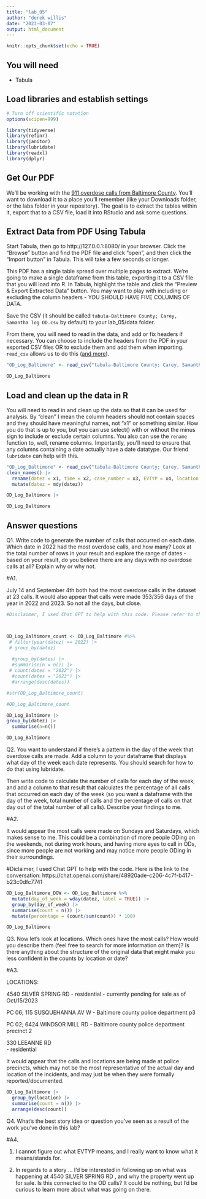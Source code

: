```yaml
---
title: "lab_05"
author: "derek willis"
date: "2023-03-07"
output: html_document
---
```


```r
knitr::opts_chunk$set(echo = TRUE)
```

## You will need

- Tabula

## Load libraries and establish settings

```r
# Turn off scientific notation
options(scipen=999)

library(tidyverse)
library(refinr)
library(janitor)
library(lubridate)
library(readxl)
library(dplyr)

```

## Get Our PDF

We'll be working with the [911 overdose calls from Baltimore County](https://drive.google.com/file/d/1qkYuojGF_6WKFr5aNQxmewDzcKyOiJFr/view?usp=share_link). You'll want to download it to a place you'll remember (like your Downloads folder, or the labs folder in your repository). The goal is to extract the tables within it, export that to a CSV file, load it into RStudio and ask some questions.

## Extract Data from PDF Using Tabula

Start Tabula, then go to http://127.0.0.1:8080/ in your browser. Click the "Browse" button and find the PDF file and click "open", and then click the "Import button" in Tabula. This will take a few seconds or longer.

This PDF has a single table spread over multiple pages to extract. We're going to make a single dataframe from this table, exporting it to a CSV file that you will load into R. In Tabula, highlight the table and click the "Preview & Export Extracted Data" button. You may want to play with including or excluding the column headers - YOU SHOULD HAVE FIVE COLUMNS OF DATA.

Save the CSV (it should be called `tabula-Baltimore County; Carey, Samantha log OD.csv` by default) to your lab_05/data folder.

From there, you will need to read in the data, and add or fix headers if necessary. You can choose to include the headers from the PDF in your exported CSV files OR to exclude them and add them when importing. `read_csv` allows us to do this ([and more](https://readr.tidyverse.org/reference/read_delim.html)).


```r

"OD_Log_Baltimore" <- read_csv("tabula-Baltimore County; Carey, Samantha log OD.csv", col_names = FALSE)

OD_Log_Baltimore

```


## Load and clean up the data in R

You will need to read in and clean up the data so that it can be used for analysis. By "clean" I mean the column headers should not contain spaces and they should have meaningful names, not "x1" or something similar. How you do that is up to you, but you can use select() with or without the minus sign to include or exclude certain columns. You also can use the `rename` function to, well, rename columns. Importantly, you'll need to ensure that any columns containing a date actually have a date datatype. Our friend `lubridate` can help with this.

```r

"OD_Log_Baltimore" <- read_csv("tabula-Baltimore County; Carey, Samantha log OD.csv", col_names = FALSE) |> 
clean_names() |> 
  rename(datez = x1, time = x2, case_number = x3, EVTYP = x4, location = x5) |> 
  mutate(datez = mdy(datez))

OD_Log_Baltimore |> 

OD_Log_Baltimore

```

## Answer questions

Q1. Write code to generate the number of calls that occurred on each date. Which date in 2022 had the most overdose calls, and how many? Look at the total number of rows in your result and explore the range of dates - based on your result, do you believe there are any days with no overdose calls at all? Explain why or why not.

#A1. 

July 14 and September 4th both had the most overdose calls in the dataset at 23 calls. It would also appear that calls were made 353/356 days of the year in 2022 and 2023. So not all the days, but close. 


```r
#Disclaimer, I used Chat GPT to help with this code. Please refer to this conversation: https://chat.openai.com/share/02928840-7d49-463a-b357-aac1fef92953. I am not quite sure why the original code I was using did not work... 



OD_Log_Baltimore_count <- OD_Log_Baltimore #%>% 
 # filter(year(datez) == 2022) |> 
 # group_by(datez) 
  
  #group_by(dates) |> 
  #summarise(n = n()) |>
 # count(dates = "2022") |> 
  #count(dates = "2023") |> 
  #arrange(desc(dates))

#str(OD_Log_Baltimore_count)

#OD_Log_Baltimore_count


```



```r

OD_Log_Baltimore |> 
group_by(datez) |> 
  summarise(n=n())

OD_Log_Baltimore

```

Q2. You want to understand if there's a pattern in the day of the week that overdose calls are made. Add a column to your dataframe that displays what day of the week each date represents. You should search for how to do that using lubridate.

Then write code to calculate the number of calls for each day of the week, and add a column to that result that calculates the percentage of all calls that occurred on each day of the week (so you want a dataframe with the day of the week, total number of calls and the percentage of calls on that day out of the total number of all calls). Describe your findings to me.

#A2. 

It would appear the most calls were made on Sundays and Saturdays, which makes sense to me. This could be a combination of more people ODing on the weekends, not during work hours, and having more eyes to call in ODs, since more people are not working and may notice more people ODing in their surroundings. 


#Diclaimer, I used Chat GPT to help with the code. Here is the link to the conversation: https://chat.openai.com/share/48920ade-c206-4c7f-b417-b23c0dfc7741


```r

OD_Log_Baltimore_DOW <- OD_Log_Baltimore %>%
  mutate(day_of_week = wday(datez, label = TRUE)) |> 
  group_by(day_of_week) |> 
  summarise(count = n()) |> 
  mutate(percentage = (count/sum(count)) * 100)

OD_Log_Baltimore 

```

Q3. Now let's look at locations. Which ones have the most calls? How would you describe them (feel free to search for more information on them)? Is there anything about the structure of the original data that might make you less confident in the counts by location or date?

#A3. 

LOCATIONS: 

4540 SILVER SPRING RD
- residential 
- currently pending for sale as of Oct/15/2023

PC 06; 115 SUSQUEHANNA AV W	
- Baltimore county police department p3

PC 02; 6424 WINDSOR MILL RD
- Baltimore county police department precinct 2

330 LEEANNE RD	
- residential 


It would appear that the calls and locations are being made at police precincts, which may not be the most representative of the actual day and location of the incidents, and may just be when they were formally reported/documented. 


```r

OD_Log_Baltimore |> 
  group_by(location) |> 
  summarise(count = n()) |> 
  arrange(desc(count))

```

Q4. What's the best story idea or question you've seen as a result of the work you've done in this lab?

#A4. 

1) I cannot figure out what EVTYP means, and I really want to know what it means/stands for. 

2) In regards to a story ... I'd be interested in following up on what was happening at 4540 SILVER SPRING RD	, and why the property went up for sale. Is this connected to the OD calls? It could be nothing, but I'd be curious to learn more about what was going on there.  



